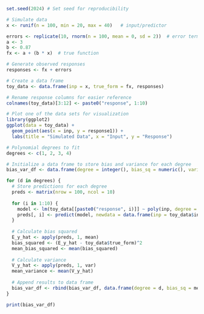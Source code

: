 


```r
set.seed(2024) # Set seed for reproducibility

# Simulate data
x <- runif(n = 100, min = 20, max = 40)   # input/predictor

errors <- replicate(10, rnorm(n = 100, mean = 0, sd = 2))  # error terms
a <- 3
b <- 0.87
fx <- a + (b * x)  # true function

# Generate observed responses
responses <- fx + errors

# Create a data frame
toy_data <- data.frame(inp = x, true_form = fx, responses)

# Rename response columns for easier reference
colnames(toy_data)[3:12] <- paste0("response", 1:10)

# Plot one of the data sets for visualization
library(ggplot2)
ggplot(data = toy_data) + 
  geom_point(aes(x = inp, y = response1)) +
  labs(title = "Simulated Data", x = "Input", y = "Response")

# Polynomial degrees to fit
degrees <- c(1, 2, 3, 4)

# Initialize a data frame to store bias and variance for each degree
bias_var_df <- data.frame(degree = integer(), bias_sq = numeric(), variance = numeric())

for (d in degrees) {
  # Store predictions for each degree
  preds <- matrix(nrow = 100, ncol = 10)
  
  for (i in 1:10) {
    model <- lm(toy_data[[paste0("response", i)]] ~ poly(inp, degree = d, raw = TRUE), data = toy_data)
    preds[, i] <- predict(model, newdata = data.frame(inp = toy_data$inp))
  }
  
  # Calculate bias squared
  E_y_hat <- apply(preds, 1, mean)
  bias_squared <- (E_y_hat - toy_data$true_form)^2
  mean_bias_squared <- mean(bias_squared)
  
  # Calculate variance
  V_y_hat <- apply(preds, 1, var)
  mean_variance <- mean(V_y_hat)
  
  # Append results to data frame
  bias_var_df <- rbind(bias_var_df, data.frame(degree = d, bias_sq = mean_bias_squared, variance = mean_variance))
}

print(bias_var_df)

```